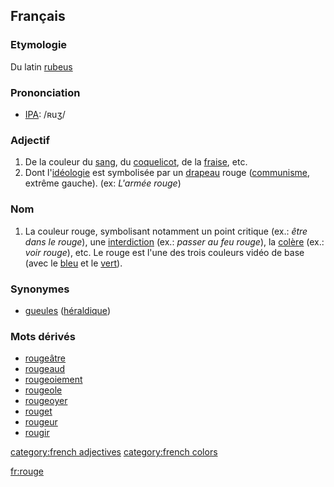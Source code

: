 ==Français==
===Etymologie===
Du latin [[rubeus]]
===Prononciation===
*[[w:IPA|IPA]]: /ʀuʒ/
===Adjectif===
# De la couleur du [[sang]], du [[coquelicot]], de la [[fraise]], etc. 
# Dont l'[[idéologie]] est symbolisée par un [[drapeau]] rouge ([[communisme]], extrême gauche). (ex: ''L'armée rouge'')
===Nom===
# La couleur rouge, symbolisant notamment un point critique (ex.: ''être dans le rouge''), une [[interdiction]] (ex.: ''passer au feu rouge''), la [[colère]] (ex.: ''voir rouge''), etc. Le rouge est l'une des trois couleurs vidéo de base (avec le [[bleu]] et le [[vert]]).
===Synonymes===
*[[gueules]] ([[héraldique]])
===Mots dérivés===
*[[rougeâtre]]
*[[rougeaud]]
*[[rougeoiement]]
*[[rougeole]]
*[[rougeoyer]]
*[[rouget]]
*[[rougeur]]
*[[rougir]]

[[category:french adjectives]]
[[category:french colors]]

[[fr:rouge]]